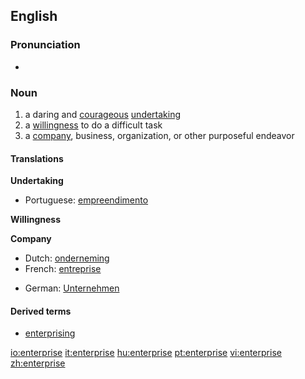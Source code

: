 {{see|Enterprise}}
==English==

===Pronunciation===
*{{audio|en-us-enterprise.ogg|Audio (US)}}

===Noun===
{{en-noun-reg}}

# a daring and [[courageous]] [[undertaking]]
# a [[willingness]] to do a difficult task
# a [[company]], business, organization, or other purposeful endeavor

====Translations====
'''Undertaking'''
*Portuguese: [[empreendimento]]
'''Willingness'''

'''Company'''
{{top}}
*Dutch: [[onderneming]] {{f}}
*French: [[entreprise]] {{f}}
{{mid}}
*German: [[Unternehmen]] {{n}}
{{bottom}}

====Derived terms====
*[[enterprising]]

[[io:enterprise]]
[[it:enterprise]]
[[hu:enterprise]]
[[pt:enterprise]]
[[vi:enterprise]]
[[zh:enterprise]]